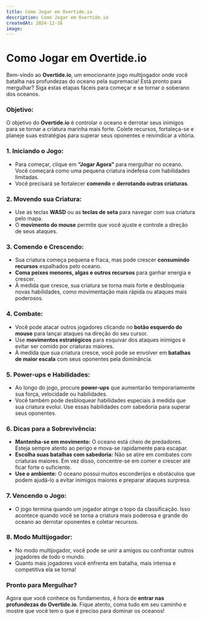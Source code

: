```yaml
---
title: Como Jogar em Overtide.io
description: Como Jogar em Overtide.io
createdAt: 2024-12-16
image:
---
```


# Como Jogar em Overtide.io



Bem-vindo ao **Overtide.io**, um emocionante jogo multijogador onde você batalha nas profundezas do oceano pela supremacia! Está pronto para mergulhar? Siga estas etapas fáceis para começar e se tornar o soberano dos oceanos.

### **Objetivo:**
O objetivo do **Overtide.io** é controlar o oceano e derrotar seus inimigos para se tornar a criatura marinha mais forte. Colete recursos, fortaleça-se e planeje suas estratégias para superar seus oponentes e reivindicar a vitória.

### **1. Iniciando o Jogo:**
- Para começar, clique em **“Jogar Agora”** para mergulhar no oceano. Você começará como uma pequena criatura indefesa com habilidades limitadas.
- Você precisará se fortalecer **comendo** e **derrotando outras criaturas**.

### **2. Movendo sua Criatura:**
- Use as teclas **WASD** ou as **teclas de seta** para navegar com sua criatura pelo mapa.
- O **movimento do mouse** permite que você ajuste e controle a direção de seus ataques.

### **3. Comendo e Crescendo:**
- Sua criatura começa pequena e fraca, mas pode crescer **consumindo recursos** espalhados pelo oceano.
- **Coma peixes menores, algas e outros recursos** para ganhar energia e crescer.
- À medida que cresce, sua criatura se torna mais forte e desbloqueia novas habilidades, como movimentação mais rápida ou ataques mais poderosos.

### **4. Combate:**
- Você pode atacar outros jogadores clicando no **botão esquerdo do mouse** para lançar ataques na direção do seu cursor.
- Use **movimentos estratégicos** para esquivar dos ataques inimigos e evitar ser comido por criaturas maiores.
- À medida que sua criatura cresce, você pode se envolver em **batalhas de maior escala** com seus oponentes pela dominância.

### **5. Power-ups e Habilidades:**
- Ao longo do jogo, procure **power-ups** que aumentarão temporariamente sua força, velocidade ou habilidades.
- Você também pode desbloquear habilidades especiais à medida que sua criatura evolui. Use essas habilidades com sabedoria para superar seus oponentes.

### **6. Dicas para a Sobrevivência:**
- **Mantenha-se em movimento:** O oceano está cheio de predadores. Esteja sempre atento ao perigo e mova-se rapidamente para escapar.
- **Escolha suas batalhas com sabedoria:** Não se atire em combates com criaturas maiores. Em vez disso, concentre-se em comer e crescer até ficar forte o suficiente.
- **Use o ambiente:** O oceano possui muitos esconderijos e obstáculos que podem ajudá-lo a evitar inimigos maiores e preparar ataques surpresa.

### **7. Vencendo o Jogo:**
- O jogo termina quando um jogador atinge o topo da classificação. Isso acontece quando você se torna a criatura mais poderosa e grande do oceano ao derrotar oponentes e coletar recursos.

### **8. Modo Multijogador:**
- No modo multijogador, você pode se unir a amigos ou confrontar outros jogadores de todo o mundo.
- Quanto mais jogadores você enfrenta em batalha, mais intensa e competitiva ela se torna!

### **Pronto para Mergulhar?**
Agora que você conhece os fundamentos, é hora de **entrar nas profundezas do Overtide.io**. Fique atento, coma tudo em seu caminho e mostre que você tem o que é preciso para dominar os oceanos!